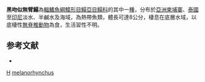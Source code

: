 {{Speciesbox
| genus = Achiroides
| species = melanorhynchus
| authority = [[Bleeker|Bleeker]], 1850
| status = LC
| status_system = IUCN3.1
| synonyms = *''Synaptura achira'', <small>Duncker, 1904</small>
*''Plagusia melanorhynchus'', <small>Bleeker, 1850</small>
*''Eurypleura melanorhyncha'', <small>Bleeker, 1850</small>
*''Synaptura melanorhyncha'', <small>Bleeker, 1850</small>
*''Achiroides melanorhijnchus'', <small>Bleeker, 1850</small>
*''Achiroides melanorhinchus'', <small>Bleeker, 1850</small>
*''Achiroides melanorhynchos'', <small>Bleeker, 1850</small>
}}

'''黑吻似無臂鰨'''為[[輻鰭魚綱|輻鰭魚綱]][[鰈形目|鰈形目]][[鰨亞目|鰨亞目]][[鰨科|鰨科]]的其中一[[種|種]]，分布於[[亞洲|亞洲]][[柬埔寨|柬埔寨]]、[[泰國|泰國]]至[[印尼|印尼]]淡水、半鹹水及海域，為熱帶魚類，體長可達8公分，棲息在底層水域，以底棲性[[無脊椎動物|無脊椎動物]]為食，生活習性不明。

==参考文献==
*{{FishBase_species|genus=Achiroides|species=melanorhynchus|year=2014|month=4}}

{{Taxonbar}}

[[Category:1850年描述的鱼类|H]]
[[Category:似無臂鰨屬|melanorhynchus]]


{{魚類小作品}}